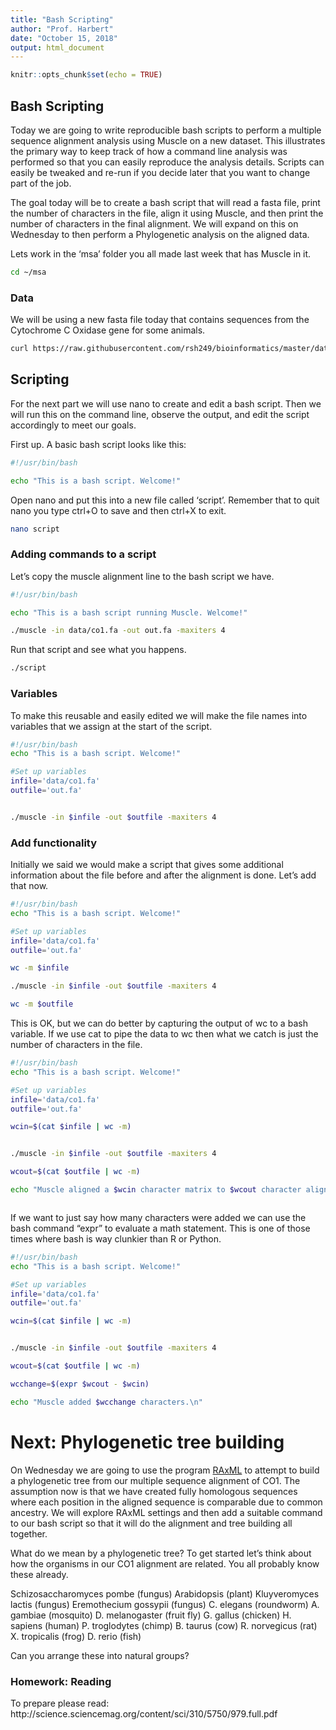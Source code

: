 ```yaml
---
title: "Bash Scripting"
author: "Prof. Harbert"
date: "October 15, 2018"
output: html_document
---
```


```r
knitr::opts_chunk$set(echo = TRUE)
```

## Bash Scripting

Today we are going to write reproducible bash scripts to perform a multiple sequence alignment analysis using Muscle on a new dataset. This illustrates the primary way to keep track of how a command line analysis was performed so that you can easily reproduce the analysis details. Scripts can easily be tweaked and re-run if you decide later that you want to change part of the job.

The goal today will be to create a bash script that will read a fasta file, print the number of characters in the file, align it using Muscle, and then print the number of characters in the final alignment. We will expand on this on Wednesday to then perform a Phylogenetic analysis on the aligned data.

Lets work in the 'msa' folder you all made last week that has Muscle in it.

```bash

cd ~/msa

```

### Data

We will be using a new fasta file today that contains sequences from the Cytochrome C Oxidase gene for some animals. 


```bash

curl https://raw.githubusercontent.com/rsh249/bioinformatics/master/data/homologene.fa > data/co1.fa

```


## Scripting

For the next part we will use nano to create and edit a bash script. Then we will run this on the command line, observe the output, and edit the script accordingly to meet our goals.

First up. A basic bash script looks like this:

```bash
#!/usr/bin/bash

echo "This is a bash script. Welcome!"


```

Open nano and put this into a new file called 'script'. Remember that to quit nano you type ctrl+O to save and then ctrl+X to exit.

```bash

nano script

```


### Adding commands to a script

Let's copy the muscle alignment line to the bash script we have.

```bash
#!/usr/bin/bash

echo "This is a bash script running Muscle. Welcome!"

./muscle -in data/co1.fa -out out.fa -maxiters 4

```

Run that script and see what you happens.

```bash

./script

```

### Variables

To make this reusable and easily edited we will make the file names into variables that we assign at the start of the script.

```bash
#!/usr/bin/bash
echo "This is a bash script. Welcome!"

#Set up variables
infile='data/co1.fa'
outfile='out.fa'


./muscle -in $infile -out $outfile -maxiters 4


```

### Add functionality

Initially we said we would make a script that gives some additional information about the file before and after the alignment is done. Let's add that now.

```bash
#!/usr/bin/bash
echo "This is a bash script. Welcome!"

#Set up variables
infile='data/co1.fa'
outfile='out.fa'

wc -m $infile

./muscle -in $infile -out $outfile -maxiters 4

wc -m $outfile


```

This is OK, but we can do better by capturing the output of wc to a bash variable. If we use cat to pipe the data to wc then what we catch is just the number of characters in the file.

```bash
#!/usr/bin/bash
echo "This is a bash script. Welcome!"

#Set up variables
infile='data/co1.fa'
outfile='out.fa'

wcin=$(cat $infile | wc -m)


./muscle -in $infile -out $outfile -maxiters 4

wcout=$(cat $outfile | wc -m)

echo "Muscle aligned a $wcin character matrix to $wcout character alignment.\n"



```

If we want to just say how many characters were added we can use the bash command "expr" to evaluate a math statement. This is one of those times where bash is way clunkier than R or Python.

```bash
#!/usr/bin/bash
echo "This is a bash script. Welcome!"

#Set up variables
infile='data/co1.fa'
outfile='out.fa'

wcin=$(cat $infile | wc -m)


./muscle -in $infile -out $outfile -maxiters 4

wcout=$(cat $outfile | wc -m)

wcchange=$(expr $wcout - $wcin)

echo "Muscle added $wcchange characters.\n"


```


# Next: Phylogenetic tree building

On Wednesday we are going to use the program [RAxML](https://sco.h-its.org/exelixis/web/software/raxml/index.html) to attempt to build a phylogenetic tree from our multiple sequence alignment of CO1. The assumption now is that we have created fully homologous sequences where each position in the aligned sequence is comparable due to common ancestry. We will explore RAxML settings and then add a suitable command to our bash script so that it will do the alignment and tree building all together.

What do we mean by a phylogenetic tree? To get started let's think about how the organisms in our CO1 alignment are related. You all probably know these already.

Schizosaccharomyces pombe (fungus)
Arabidopsis (plant)
Kluyveromyces lactis (fungus)
Eremothecium gossypii (fungus)
C. elegans (roundworm)
A. gambiae (mosquito)
D. melanogaster (fruit fly)
G. gallus (chicken)
H. sapiens (human)
P. troglodytes (chimp)
B. taurus (cow)
R. norvegicus (rat)
X. tropicalis (frog)
D. rerio (fish)

Can you arrange these into natural groups?


### Homework: Reading

To prepare please read: http://science.sciencemag.org/content/sci/310/5750/979.full.pdf







